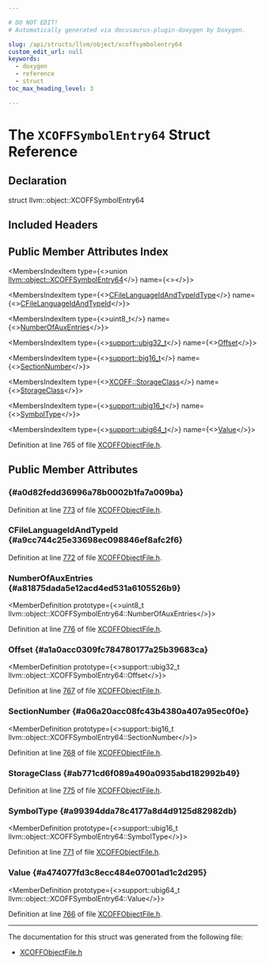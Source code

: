 ```yaml
---

# DO NOT EDIT!
# Automatically generated via docusaurus-plugin-doxygen by Doxygen.

slug: /api/structs/llvm/object/xcoffsymbolentry64
custom_edit_url: null
keywords:
  - doxygen
  - reference
  - struct
toc_max_heading_level: 3

---
```





# The `XCOFFSymbolEntry64` Struct Reference

<DoxygenPage pluginConfig={pluginConfig}>



## Declaration

<CodeBlock>struct llvm::object::XCOFFSymbolEntry64</CodeBlock>

## Included Headers

<IncludesList>
<IncludesListItem
  filePath="llvm/Object/XCOFFObjectFile.h"
  permalink="/docs/api/files/include/include/llvm/include/llvm/object/xcoffobjectfile-h"
  isLocal="true" />
</IncludesList>

## Public Member Attributes Index

<MembersIndex>

<MembersIndexItem
  type={<>union <a href="/docs/api/structs/llvm/object/xcoffsymbolentry64">llvm::object::XCOFFSymbolEntry64</a></>}
  name={<><a href="#a0d82fedd36996a78b0002b1fa7a009ba"></a></>}>
</MembersIndexItem>

<MembersIndexItem
  type={<><a href="/docs/api/structs/llvm/object/cfilelanguageidandtypeidtype">CFileLanguageIdAndTypeIdType</a></>}
  name={<><a href="#a9cc744c25e33698ec098846ef8afc2f6">CFileLanguageIdAndTypeId</a></>}>
</MembersIndexItem>

<MembersIndexItem
  type={<>uint8&#95;t</>}
  name={<><a href="#a81875dada5e12acd4ed531a6105526b9">NumberOfAuxEntries</a></>}>
</MembersIndexItem>

<MembersIndexItem
  type={<><a href="/docs/api/namespaces/llvm/support/#a9351dc9ad74cfe9ab63829d6926db48c">support::ubig32&#95;t</a></>}
  name={<><a href="#a1a0acc0309fc784780177a25b39683ca">Offset</a></>}>
</MembersIndexItem>

<MembersIndexItem
  type={<><a href="/docs/api/namespaces/llvm/support/#a74c65fd6a4129b28e58e2f52dd021f8b">support::big16&#95;t</a></>}
  name={<><a href="#a06a20acc08fc43b4380a407a95ec0f0e">SectionNumber</a></>}>
</MembersIndexItem>

<MembersIndexItem
  type={<><a href="/docs/api/namespaces/llvm/xcoff/#abcfbfa374a3d08b4ee55f054ceb27a70">XCOFF::StorageClass</a></>}
  name={<><a href="#ab771cd6f089a490a0935abd182992b49">StorageClass</a></>}>
</MembersIndexItem>

<MembersIndexItem
  type={<><a href="/docs/api/namespaces/llvm/support/#a376098dd4338d6055e6a69d0a666ed73">support::ubig16&#95;t</a></>}
  name={<><a href="#a99394dda78c4177a8d4d9125d82982db">SymbolType</a></>}>
</MembersIndexItem>

<MembersIndexItem
  type={<><a href="/docs/api/namespaces/llvm/support/#a208ac256eba30cd367e59401b99dabd2">support::ubig64&#95;t</a></>}
  name={<><a href="#a474077fd3c8ecc484e07001ad1c2d295">Value</a></>}>
</MembersIndexItem>

</MembersIndex>


Definition at line 765 of file <a href="/docs/api/files/include/include/llvm/include/llvm/object/xcoffobjectfile-h">XCOFFObjectFile.h</a>.

<SectionDefinition>

## Public Member Attributes

###  {#a0d82fedd36996a78b0002b1fa7a009ba}

<MemberDefinition
  prototype="union llvm::object::XCOFFSymbolEntry64 llvm::object::XCOFFSymbolEntry64">

Definition at line <a href="/docs/api/files/include/include/llvm/include/llvm/object/xcoffobjectfile-h/#l00773">773</a> of file <a href="/docs/api/files/include/include/llvm/include/llvm/object/xcoffobjectfile-h">XCOFFObjectFile.h</a>.
</MemberDefinition>

### CFileLanguageIdAndTypeId {#a9cc744c25e33698ec098846ef8afc2f6}

<MemberDefinition
  prototype="CFileLanguageIdAndTypeIdType llvm::object::XCOFFSymbolEntry64::CFileLanguageIdAndTypeId">

Definition at line <a href="/docs/api/files/include/include/llvm/include/llvm/object/xcoffobjectfile-h/#l00772">772</a> of file <a href="/docs/api/files/include/include/llvm/include/llvm/object/xcoffobjectfile-h">XCOFFObjectFile.h</a>.
</MemberDefinition>

### NumberOfAuxEntries {#a81875dada5e12acd4ed531a6105526b9}

<MemberDefinition
  prototype={<>uint8&#95;t llvm::object::XCOFFSymbolEntry64::NumberOfAuxEntries</>}>

Definition at line <a href="/docs/api/files/include/include/llvm/include/llvm/object/xcoffobjectfile-h/#l00776">776</a> of file <a href="/docs/api/files/include/include/llvm/include/llvm/object/xcoffobjectfile-h">XCOFFObjectFile.h</a>.
</MemberDefinition>

### Offset {#a1a0acc0309fc784780177a25b39683ca}

<MemberDefinition
  prototype={<>support::ubig32&#95;t llvm::object::XCOFFSymbolEntry64::Offset</>}>

Definition at line <a href="/docs/api/files/include/include/llvm/include/llvm/object/xcoffobjectfile-h/#l00767">767</a> of file <a href="/docs/api/files/include/include/llvm/include/llvm/object/xcoffobjectfile-h">XCOFFObjectFile.h</a>.
</MemberDefinition>

### SectionNumber {#a06a20acc08fc43b4380a407a95ec0f0e}

<MemberDefinition
  prototype={<>support::big16&#95;t llvm::object::XCOFFSymbolEntry64::SectionNumber</>}>

Definition at line <a href="/docs/api/files/include/include/llvm/include/llvm/object/xcoffobjectfile-h/#l00768">768</a> of file <a href="/docs/api/files/include/include/llvm/include/llvm/object/xcoffobjectfile-h">XCOFFObjectFile.h</a>.
</MemberDefinition>

### StorageClass {#ab771cd6f089a490a0935abd182992b49}

<MemberDefinition
  prototype="XCOFF::StorageClass llvm::object::XCOFFSymbolEntry64::StorageClass">

Definition at line <a href="/docs/api/files/include/include/llvm/include/llvm/object/xcoffobjectfile-h/#l00775">775</a> of file <a href="/docs/api/files/include/include/llvm/include/llvm/object/xcoffobjectfile-h">XCOFFObjectFile.h</a>.
</MemberDefinition>

### SymbolType {#a99394dda78c4177a8d4d9125d82982db}

<MemberDefinition
  prototype={<>support::ubig16&#95;t llvm::object::XCOFFSymbolEntry64::SymbolType</>}>

Definition at line <a href="/docs/api/files/include/include/llvm/include/llvm/object/xcoffobjectfile-h/#l00771">771</a> of file <a href="/docs/api/files/include/include/llvm/include/llvm/object/xcoffobjectfile-h">XCOFFObjectFile.h</a>.
</MemberDefinition>

### Value {#a474077fd3c8ecc484e07001ad1c2d295}

<MemberDefinition
  prototype={<>support::ubig64&#95;t llvm::object::XCOFFSymbolEntry64::Value</>}>

Definition at line <a href="/docs/api/files/include/include/llvm/include/llvm/object/xcoffobjectfile-h/#l00766">766</a> of file <a href="/docs/api/files/include/include/llvm/include/llvm/object/xcoffobjectfile-h">XCOFFObjectFile.h</a>.
</MemberDefinition>

</SectionDefinition>

<hr/>

The documentation for this struct was generated from the following file:

<ul>
<li><a href="/docs/api/files/include/include/llvm/include/llvm/object/xcoffobjectfile-h">XCOFFObjectFile.h</a></li>
</ul>

</DoxygenPage>
